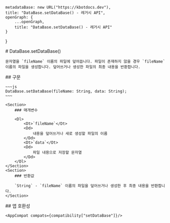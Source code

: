 
    metadataBase: new URL("https://kbotdocs.dev"),
    title: "DataBase.setDataBase() - 레거시 API",
    openGraph: {
        ...openGraph,
        title: "DataBase.setDataBase() - 레거시 API"
    }
}

<Section>
    # DataBase.setDataBase()

    문자열을 `fileName` 이름의 파일에 덮어씁니다. 파일이 존재하지 않을 경우 `fileName` 이름의 파일을 생성합니다. 덮어쓰거나 생성한 파일의 최종 내용을 반환합니다.
</Section>
<Section>
    ## 구문

    ~~~js
    DataBase.setDataBase(fileName: String, data: String);
    ~~~

    <Section>
        ### 매개변수

        <Dl>
            <Dt>`fileName`</Dt>
            <Dd>
                내용을 덮어쓰거나 새로 생성할 파일의 이름
            </Dd>
            <Dt>`data`</Dt>
            <Dd>
                파일 내용으로 저장할 문자열
            </Dd>
        </Dl>
    </Section>
    <Section>
        ### 반환값

        `String` - `fileName` 이름의 파일을 덮어쓰거나 생성한 후 최종 내용을 반환합니다.
    </Section>
</Section>
<Section>
    ## 앱 호환성

    <AppCompat compats={compatibility["setDataBase"]}/>
</Section>